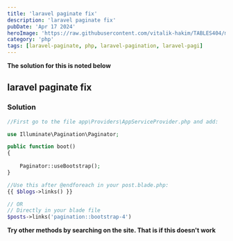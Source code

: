 ---
title: 'laravel paginate fix'
description: 'laravel paginate fix'
pubDate: 'Apr 17 2024'
heroImage: 'https://raw.githubusercontent.com/vitalik-hakim/TABLES404/main/error_b/php.png'
category: 'php'
tags: [laravel-paginate, php, laravel-pagination, laravel-pagi]
---

**The solution for this is noted below**

## laravel paginate fix

### Solution

```php
//First go to the file app\Providers\AppServiceProvider.php and add:

use Illuminate\Pagination\Paginator;

public function boot()
{
    
    Paginator::useBootstrap();
}

//Use this after @endforeach in your post.blade.php:
{{ $blogs->links() }}

// OR
// Directly in your blade file
$posts->links('pagination::bootstrap-4')
```
**Try other methods by searching on the site. That is if this doesn't work**
